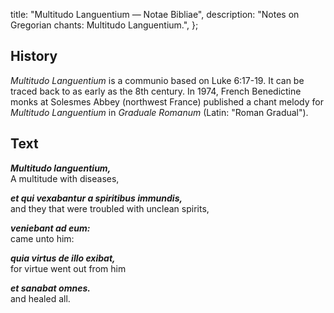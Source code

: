   title: "Multitudo Languentium — Notae Bibliae",
  description: "Notes on Gregorian chants: Multitudo Languentium.",
};

<Initial text="Multitudo Languentium" />

## History

*Multitudo Languentium* is a communio based on Luke 6:17-19. It can be traced back to as early as the 8th century. In 1974, French Benedictine monks at Solesmes Abbey (northwest France) published a chant melody for *Multitudo Languentium* in *Graduale Romanum* (Latin: "Roman Gradual").

## Text

***Multitudo languentium,***<br/>
A multitude with diseases,

***et qui vexabantur a spiritibus immundis,***<br/>
and they that were troubled with unclean spirits,

***veniebant ad eum:***<br/>
came unto him:

***quia virtus de illo exibat,***<br/>
for virtue went out from him

***et sanabat omnes.***<br/>
and healed all.
